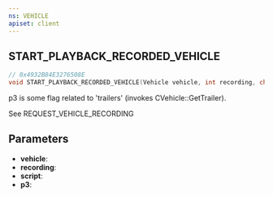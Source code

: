 ```yaml
---
ns: VEHICLE
apiset: client
---
```

## START_PLAYBACK_RECORDED_VEHICLE

```c
// 0x4932B84E3276508E
void START_PLAYBACK_RECORDED_VEHICLE(Vehicle vehicle, int recording, char* script, BOOL p3);
```

p3 is some flag related to 'trailers' (invokes CVehicle::GetTrailer).

See REQUEST_VEHICLE_RECORDING

## Parameters
* **vehicle**:
* **recording**:
* **script**:
* **p3**: